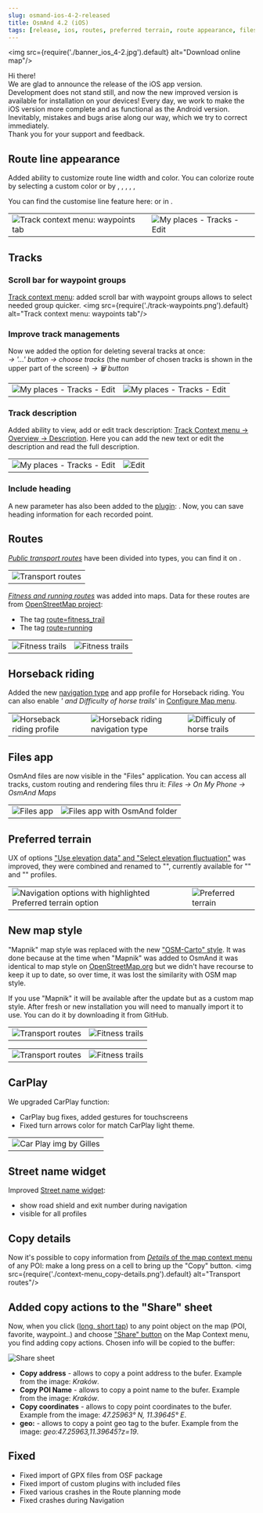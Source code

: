 ```yaml
---
slug: osmand-ios-4-2-released
title: OsmAnd 4.2 (iOS)
tags: [release, ios, routes, preferred terrain, route appearance, files]
---
```

<!--import BlogImageBlock from '@site/src/components/BlogImageBlock.js';-->

<img src={require('./banner_ios_4-2.jpg').default} alt="Download online map"/>


Hi there!  
We are glad to announce the release of the iOS app version.  
Development does not stand still, and now the new improved version is available for installation on your devices! Every day, we work to make the iOS version more complete and as functional as the Android version. Inevitably, mistakes and bugs arise along our way, which we try to correct immediately.  
Thank you for your support and feedback.

<!--truncate-->

## Route line appearance

Added ability to customize route line width and color. You can colorize route by selecting a custom color or by <Translate android="false" id="altitude"/>, <Translate android="false" id="gpx_slope"/>, <Translate android="false" id="routeInfo_roadClass_name"/>, <Translate android="false" id="routeInfo_surface_name"/>, <Translate android="false" id="routeInfo_smoothness_name"/>, <Translate android="false" id="routeInfo_tracktype_name"/>

You can find the customise line feature here: <Translate android="false" ids="menu,shared_string_settings,configure_profile,routing_settings_2,customize_route_line"/> or in <Translate android="false" ids="menu,shared_string_navigation,shared_string_options"/>.

<table class="blogimage">
  <tr>
    <td><img src={require('./customise_route_line-1.png').default} alt="Track context menu: waypoints tab"/></td>
    <td><img src={require('./customise_route_line-2.png').default} alt="My places - Tracks - Edit"/></td>
    </tr>
</table> 

## Tracks

### Scroll bar for waypoint groups
[Track context menu](https://osmand.net/docs/user/map/track-context-menu#points--waypoints): added scroll bar with waypoint groups allows to select needed group quicker.
<img src={require('./track-waypoints.png').default} alt="Track context menu: waypoints tab"/>

### Improve track managements 
Now we added the option for deleting several tracks at once:  
_<Translate android="false" ids="my_places,tracks"/> → '&#8230;' button → choose tracks_ (the number of chosen tracks is shown in the upper part of the screen) _→ &#128465; button_ 

<table class="blogimage">
  <tr>
    <td><img src={require('./tracks-edit-1.png').default} alt="My places - Tracks - Edit"/></td>
    <td><img src={require('./tracks-edit.png').default} alt="My places - Tracks - Edit"/></td>
    </tr>
</table> 

### Track description
Added ability to view, add or edit track description:
[Track Context menu → Overview → Description](https://osmand.net/docs/user/map/track-context-menu#description-and-info). Here you can add the new text or edit the description and read the full description.


<table class="blogimage">
  <tr>
    <td><img src={require('./track-overview-desc.png').default} alt="My places - Tracks - Edit"/></td>
    <td><img src={require('./track-desc-edit.png').default} alt="Edit "/></td>
    </tr>
</table> 

### Include heading
A new parameter has also been added to the [<Translate android="false" id="track_recording"/> plugin](https://osmand.net/docs/user/plugins/trip-recording#establish-options): <Translate android="false" id="save_heading"/>.
Now, you can save heading information for each recorded point.



## Routes
[_Public transport routes_](https://osmand.net/docs/user/map/vector-maps#transport) have been divided into types, you can find it on <Translate ios="false" id="save_heading"/>.

<table class="blogimage">
  <tr>
    <td><img src={require('./transport-routes.png').default} alt="Transport routes"/></td>
    </tr>
</table> 

[_Fitness and running routes_](https://osmand.net/docs/user/map/vector-maps#routes) was added into maps.
Data for these routes are from [OpenStreetMap project](https://openstreetmap.org/):
* The tag [route=fitness_trail](https://wiki.openstreetmap.org/wiki/Tag:route%3Dfitness_trail)
* The tag [route=running](https://wiki.openstreetmap.org/wiki/Tag:route%3Drunning)

<table class="blogimage">
  <tr>
    <td><img src={require('./fitness-trails.png').default} alt="Fitness trails"/></td>
    <td><img src={require('./fitness-trails-1.png').default} alt="Fitness trails"/></td>    
    </tr>
</table> 


## Horseback riding

Added the new [navigation type](https://osmand.net/docs/user/personal/profiles#navigation-settings) and app profile for Horseback riding. You can also enable <Translate android="false" id="rendering_attr_horseRoutes_name"/>_' and Difficulty of horse trails_' in [Configure Map menu](https://osmand.net/docs/user/map/vector-maps#configure-map-style).

<table class="blogimage">
    <tr>
        <td><img src={require('./horseback-riding_profile.png').default} alt="Horseback riding profile"/></td>
        <td><img src={require('./horseback-riding_navtype.png').default} alt="Horseback riding navigation type"/></td>
        <td><img src={require('./difficuly_of_horse_trails.png').default} alt="Difficuly of horse trails"/></td>
    </tr>
</table> 


## Files app

OsmAnd files are now visible in the "Files" application. You can access all tracks, custom routing and rendering files thru it:
_Files → On My Phone → OsmAnd Maps_

<table class="blogimage">
  <tr>
    <td><img src={require('./files-1.png').default} alt="Files app"/></td>
    <td><img src={require('./files-2.png').default} alt="Files app with OsmAnd folder"/></td>
    </tr>
</table> 	

## Preferred terrain

UX of options ["Use elevation data" and "Select elevation fluctuation"](https://osmand.net/docs/user/personal/profiles#navigation-settings) was improved, they were combined and renamed to "<Translate android="false" id="preferred_terrain"/>", currently available for "<Translate android="false" id="app_mode_bicycle"/>" and "<Translate android="false" id="app_mode_pedestrian"/>" profiles.

<table class="blogimage">
  <tr>
    <td><img src={require('./preferred_terrain-1.png').default} alt="Navigation options with highlighted Preferred terrain option"/></td>
    <td><img src={require('./preferred_terrain-2.png').default} alt="Preferred terrain"/></td>
    </tr>
</table> 

## New map style

"Mapnik" map style was replaced with the new ["OSM-Carto" style](https://osmand.net/docs/user/map/vector-maps#default-map-styles). It was done because at the time when "Mapnik" was added to OsmAnd it was identical to map style on [OpenStreetMap.org](https://openstreetmap.org) but we didn't have recourse to keep it up to date, so over time, it was lost the similarity with OSM map style.

If you use "Mapnik" it will be available after the update but as a custom map style. After fresh or new installation you will need to manually import it to use. You can do it by downloading it from GitHub.

<Tabs groupId="map-style">
<TabItem value="mapnik" label="Mapnik">

<table class="blogimage">
    <tr>
        <td><img src={require('./map_mapnik_z14.png').default} alt="Transport routes"/></td>
        <td><img src={require('./map_mapnik_z17.png').default} alt="Fitness trails"/></td>
    </tr>
</table>

</TabItem>

<TabItem value="android" label="OSM-Carto">

<table class="blogimage">
    <tr>
        <td><img src={require('./map_osm-carto_z14.png').default} alt="Transport routes"/></td>
        <td><img src={require('./map_osm-carto_z17.png').default} alt="Fitness trails"/></td>
    </tr>
</table>

</TabItem>
</Tabs>

## CarPlay

We upgraded CarPlay function:
* CarPlay bug fixes, added gestures for touchscreens
* Fixed turn arrows color for match CarPlay light theme.

<table class="blogimage">
    <tr>
        <td><img src={require('./car-play-img.png').default} alt="Car Play img by Gilles"/></td>
    </tr>
</table>


## Street name widget

Improved [Street name widget](https://osmand.net/docs/user/widgets/nav-widgets#street-name):
- show road shield and exit number during navigation
- visible for all profiles

## Copy details

Now it's possible to copy information from [_Details_ of the map context menu](https://osmand.net/docs/user/map/map-context-menu#details) of any POI: make a long press on a cell to bring up the "Copy" button.
<img src={require('./context-menu_copy-details.png').default} alt="Transport routes"/>

## Added copy actions to the "Share" sheet

Now, when you click ([long, short tap](https://osmand.net/docs/user/map/map-context-menu#context-menu)) to any point object on the map (POI, favorite, waypoint..) and choose ["Share" button](https://osmand.net/docs/user/map/map-context-menu#share) on the Map Context menu, you find adding copy actions. Chosen info will be copied to the buffer:

![Share sheet](./share-sheet_copy-actions.png)

* **Copy address** - allows to copy a point address to the bufer. Example from the image: _Kraków_. 
* **Copy POI Name** - allows to copy a point name to the bufer. Example from the image: _Kraków_. 
* **Copy coordinates** - allows to copy point coordinates to the bufer. Example from the image: _47.25963° N, 11.39645° E_.
* **geo:** - allows to copy a point geo tag to the bufer. Example from the image: _geo:47.25963,11.39645?z=19_.


## Fixed 
* Fixed import of GPX files from OSF package
* Fixed import of custom plugins with included files
* Fixed various crashes in the Route planning mode
* Fixed crashes during Navigation

<AppleStore/>